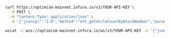 
<Tabs>
  <TabItem value="cURL">

  ```bash
  curl https://optimism-mainnet.infura.io/v3/YOUR-API-KEY \
    -X POST \
    -H "Content-Type: application/json" \
    -d '{"jsonrpc":"2.0","method":"eth_getUncleCountByBlockNumber","params": ["0x5bad55"],"id":1}'
  ```

  </TabItem>
  <TabItem value="WSS">

  ```bash
  wscat -c wss://optimism-mainnet.infura.io/ws/v3/YOUR-API-KEY -x '{"jsonrpc":"2.0","method":"eth_getUncleCountByBlockNumber","params": ["0x5bad55"],"id":1}'
  ```

  </TabItem>
</Tabs>

